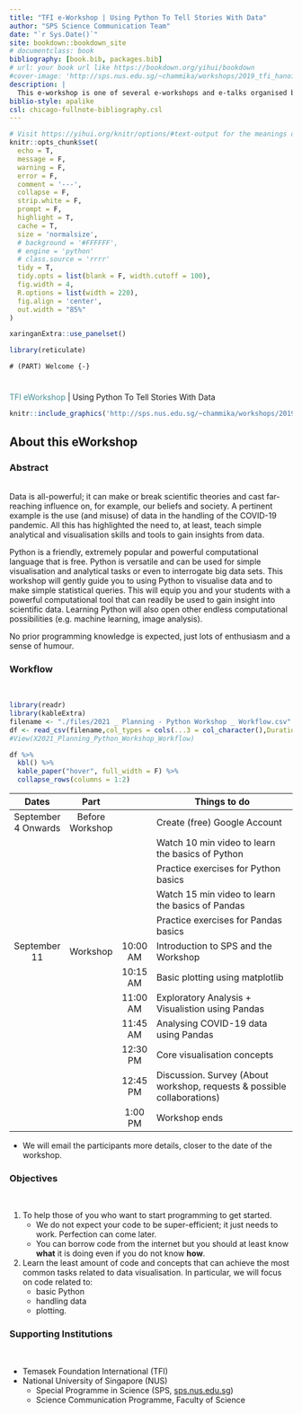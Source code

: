 ```yaml
---
title: "TFI e-Workshop | Using Python To Tell Stories With Data"
author: "SPS Science Communication Team"
date: "`r Sys.Date()`"
site: bookdown::bookdown_site
# documentclass: book
bibliography: [book.bib, packages.bib]
# url: your book url like https://bookdown.org/yihui/bookdown
#cover-image: 'http://sps.nus.edu.sg/~chammika/workshops/2019_tfi_hanoi/img/sps_all-2017-edited.jpg'
description: |
  This e-workshop is one of several e-workshops and e-talks organised by NUS and other ASEAN universities with the support of the Temasek Foundation International.
biblio-style: apalike
csl: chicago-fullnote-bibliography.csl
---
```


```r
# Visit https://yihui.org/knitr/options/#text-output for the meanings of the following options
knitr::opts_chunk$set(
  echo = T,
  message = F,
  warning = F,
  error = F,
  comment = '---',
  collapse = F,
  strip.white = F,
  prompt = F,
  highlight = T,
  cache = T,
  size = 'normalsize',
  # background = '#FFFFFF',
  # engine = 'python'
  # class.source = 'rrrr'
  tidy = T,
  tidy.opts = list(blank = F, width.cutoff = 100),
  fig.width = 4,
  R.options = list(width = 220),
  fig.align = 'center',
  out.width = "85%"
)

xaringanExtra::use_panelset()

library(reticulate)
```

`# (PART) Welcome {-}`

# {.unnumbered}


<div class = "front-title">
<span style = "color:#096B72;opacity:.75;">TFI eWorkshop </span> | Using Python To Tell Stories With Data
</div>

```r
knitr::include_graphics('http://sps.nus.edu.sg/~chammika/workshops/2019_tfi_hanoi/img/sps_all-2017-edited.jpg')
```

## About this eWorkshop {.unnumbered .panelset}

### Abstract {.unnumbered}

<br>
Data is all-powerful; it can make or break scientific theories and cast far-reaching influence on, for example, our beliefs and society. A pertinent example is the use (and misuse) of data in the handling of the COVID-19 pandemic. All this has highlighted the need to, at least, teach simple analytical and visualisation skills and tools to gain insights from data.

Python is a friendly, extremely popular and powerful computational language that is free. Python is versatile and can be used for simple visualisation and analytical tasks or even to interrogate big data sets.  This workshop will gently guide you to using Python to visualise data and to make simple statistical queries. This will equip you and your students with a powerful computational tool that can readily be used to gain insight into scientific data. Learning Python will also open other endless computational possibilities (e.g. machine learning, image analysis).

No prior programming knowledge is expected, just lots of enthusiasm and a sense of humour.

### Workflow {.unnumbered}

<br>

```r
library(readr)
library(kableExtra)
filename <- "./files/2021 _ Planning - Python Workshop _ Workflow.csv"
df <- read_csv(filename,col_types = cols(...3 = col_character(),Duration = col_skip()),na = "empty")
#View(X2021_Planning_Python_Workshop_Workflow)

df %>%
  kbl() %>%
  kable_paper("hover", full_width = F) %>%
  collapse_rows(columns = 1:2)
```

<div class = "front-table">

|        Dates        |       Part      |          | Things to do                                                            |
| :-----------------: | :-------------: | :------: | ----------------------------------------------------------------------- |
| September 4 Onwards | Before Workshop |          | Create (free) Google Account                                            |
|                     |                 |          | Watch 10 min video to learn the basics of Python                        |
|                     |                 |          | Practice exercises for Python basics                                    |
|                     |                 |          | Watch 15 min video to learn the basics of Pandas                        |
|                     |                 |          | Practice exercises for Pandas basics                                    |
|     September 11    |     Workshop    | 10:00 AM | Introduction to SPS and the Workshop                                    |
|                     |                 | 10:15 AM | Basic plotting using matplotlib                                         |
|                     |                 | 11:00 AM | Exploratory Analysis + Visualistion using Pandas                        |
|                     |                 | 11:45 AM | Analysing COVID-19 data using Pandas                                    |
|                     |                 | 12:30 PM | Core visualisation concepts                                             |
|                     |                 | 12:45 PM | Discussion. Survey (About workshop, requests & possible collaborations) |
|                     |                 |  1:00 PM | Workshop ends                                                           |

</div>

-   We will email the participants more details, closer to the date of the workshop.

### Objectives {-}

<br>

1.  To help those of you who want to start programming to get started.
    -   We do not expect your code to be super-efficient; it just needs to work. Perfection can come later.
    -   You can borrow code from the internet but you should at least know **what**  it is doing even if you do not know **how**.
2.  Learn the least amount of code and concepts that can achieve the most common tasks related to data visualisation.
    In particular, we will focus on code related to:
    -   basic Python
    -   handling data
    -   plotting.

### Supporting Institutions  {.unnumbered}

<br>

-   Temasek Foundation International (TFI)
-   National University of Singapore (NUS)
    -   Special Programme in Science (SPS, [sps.nus.edu.sg](http://sps.nus.edu.sg))
    -   Science Communication Programme, Faculty of Science
